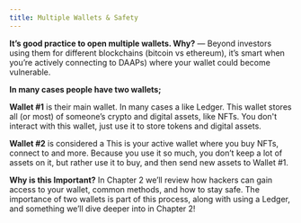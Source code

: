 ```yaml
---
title: Multiple Wallets & Safety
---
```


**It’s good practice to open multiple wallets. Why?** — Beyond investors using them for different blockchains (bitcoin vs ethereum), it’s smart when you’re actively connecting to DAAPs) where your wallet could become vulnerable.

**In many cases people have two wallets;**

**Wallet #1** is their main wallet. In many cases a <Nutshell children="Hardware Wallet," glossaryEntry="content/glossary/hardware_wallet.mdx" /> like Ledger. This wallet stores all (or most) of someone’s crypto and digital assets, like NFTs. You don't interact with this wallet,  just use it to store tokens and digital assets.&#x20;

**Wallet #2** is considered a <Nutshell children="Hot Wallet." glossaryEntry="content/glossary/hot_wallet.mdx" />  This is your active wallet where you buy NFTs, connect to <Nutshell glossaryEntry="content/glossary/dapp.mdx" children="dApps," /> and more. Because you use it so much, you don’t keep a lot of assets on it, but rather use it to buy, and then send new assets to Wallet #1.

**Why is this Important?**
In Chapter 2 we’ll review how hackers can gain access to your wallet, common methods, and how to stay safe. The importance of two wallets is part of this process, along with using a Ledger, and something we’ll dive deeper into in Chapter 2!
